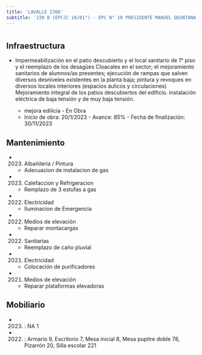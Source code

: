 ```yaml
---
title: 'LAVALLE 2366'
subtitle: 'JIN B (EPCJC 10/01°) - EPC N° 10 PRESIDENTE MANUEL QUINTANA - EPA N° 10 PRESIDENTE MANUEL QUINTANA'
---
```


#
## Infraestructura

* Impermeabilización en el patio descubierto y el local sanitario de 1° piso y el reemplazo de los desagües
Cloacales en el sector; el mejoramiento sanitarios de alumnos/as presentes; ejecución de rampas que salven diversos desniveles existentes en la planta baja;  pintura y revoques en diversos locales interiores (espacios áulicos y circulaciones)
Mejoramiento integral de los patios descubiertos del edificio. instalación eléctrica de baja tensión y de muy baja tensión.
 
    + mejora edilicia - En Obra 
    + Inicio de obra: 20/1/2023 - Avance: 85% - Fecha de finalización: 30/11/2023 






## Mantenimiento

*  (2023) Albañileria / Pintura 
    + Adecuacion de instalacion de gas

*  (2023) Calefaccion y Refrigeracion 
    + Remplazo de 3 estufas a gas

*  (2022) Electricidad 
    + Iluminacion de  Emergencia

*  (2022) Medios de elevación 
    + Reparar montacargas

*  (2022) Sanitarias 
    + Reemplazo de caño pluvial

*  (2021) Electricidad 
    + Colocación de purificadores

*  (2021) Medios de elevación 
    + Reparar plataformas elevadoras





## Mobiliario

*  (2023) : NA 1 

*  (2022) : Armario 9, Escritorio 7, Mesa inicial 8, Mesa pupitre doble 78, Pizarrón 20, Silla escolar 221 




